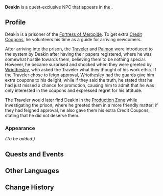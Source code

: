 {{Meta
<!-- Remove this template after adding the missing info -->
|missing_NPC_profile  = yes
<!--
|missing_NPC_idle     = yes
|missing_NPC_dialogue = yes
-->
}}
{{Character Infobox
|type             = Quest NPC
|image            = NPC Deakin.png
|realname         = <!-- Optional, if different from in-game name -->
|deceased         = <!-- Past (for deceased prior to events of the game) or free response -->
|region           = Fontaine
|location         = Fontaine
|affiliation      = Fortress of Meropide
|title            = 

|ancestry         = <!-- Clan/family -->
|father           = 
|mother           = 
|spouse           = 
|sibling          = 
|child            = 
|relative         = 

|voiceEN          = 
|voiceCN          = 
|voiceJP          = 
|voiceKR          = 
}}
'''Deakin''' is a quest-exclusive NPC that appears in the {{Quest|To the Stars Shining in the Depths}}.
<!--
==Location==
{{subst:#tag:gallery|
NPC Location {{subst:#titleparts:{{subst:PAGENAME}}}}.png{{subst:!}}{{subst:#titleparts:{{subst:PAGENAME}}}}'s location
NPC Location {{subst:#titleparts:{{subst:PAGENAME}}}} Context.png{{subst:!}}Additional context
}}
-->
==Profile==
<!--Detailed story/lore information goes here.-->

Deakin is a prisoner of the [[Fortress of Meropide]]. To get extra [[Credit Coupons]], he volunteers his time as a guide for arriving newcomers. 

After arriving into the prison, the [[Traveler]] and [[Paimon]] were introduced to the system by Deakin after having their papers registered, where he was somewhat hostile towards them, believing them to be nothing special. However, he became surprised and shocked when they were greeted by [[Wriothesley]], who asked the Traveler what they thought of his work ethic. If the Traveler chose to feign approval, Wriothesley had the guards give him extra coupons to his delight, while if they said the truth, he stated that he had just missed a chance for promotion, causing him to admit that he was only interested in the coupons and expressed regret for his attitude.

The Traveler would later find Deakin in the [[Production Zone]] while investigating the prison, where he greeted them in a more friendly matter; if they had feigned approval, he also gave them his extra Credit Coupons, stating that he did not deserve them.

===Appearance===
<!--Keep appearance section short and concise. Limit to 2 paragraphs with 3-4 sentences each.-->
''(To be added.)''

==Quests and Events==
{{Quests and Events}}
<!--
==Idle Quotes==
{{Dialogue Start}}
: {{DIcon|Idle}} {{Tx}}
:: {{A|VO {{subst:#titleparts:{{subst:PAGENAME}}}} 01.ogg}} "{{Tx}}"
{{Dialogue End}}

==Dialogue==
{{Dialogue Start}}
:'''{{subst:#titleparts:{{subst:PAGENAME}}}}:''' 
:{{DIcon}}
{{Dialogue End}}
<!--
==Event Dialogue==
===Event Name===
{{Dialogue Start}}
:'''{{subst:#titleparts:{{subst:PAGENAME}}}}:'''
{{Dialogue End}}
-->
==Other Languages==
{{Other Languages|default_hidden=1
|en      = Deakin
|zhs     = 迪肯
|zhs_rm  = Díkěn
|zht     = 迪肯
|zht_rm  = Díkěn
|ja      = ディーキン
|ja_rm   = Diikin
|ko      = 디킨
|es      = Deakin
|fr      = Deakin
|ru      = Дикин
|th      = Deakin
|vi      = Deakin
|de      = Deakin
|id      = Deakin
|pt      = Deakin
|tr      = Deakin
|it      = Deakin
}}

==Change History==
{{Change History|4.1}}
<!--
==References==
{{Reflist}}
-->